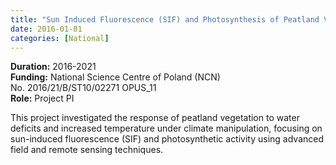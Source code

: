 ```yaml
---
title: "Sun Induced Fluorescence (SIF) and Photosynthesis of Peatland Vegetation Response to Stress"
date: 2016-01-01
categories: [National]
---
```


**Duration:** 2016-2021  
**Funding:** National Science Centre of Poland (NCN) No. 2016/21/B/ST10/02271 OPUS_11  
**Role:** Project PI

This project investigated the response of peatland vegetation to water deficits and increased temperature under climate manipulation, focusing on sun-induced fluorescence (SIF) and photosynthetic activity using advanced field and remote sensing techniques.
